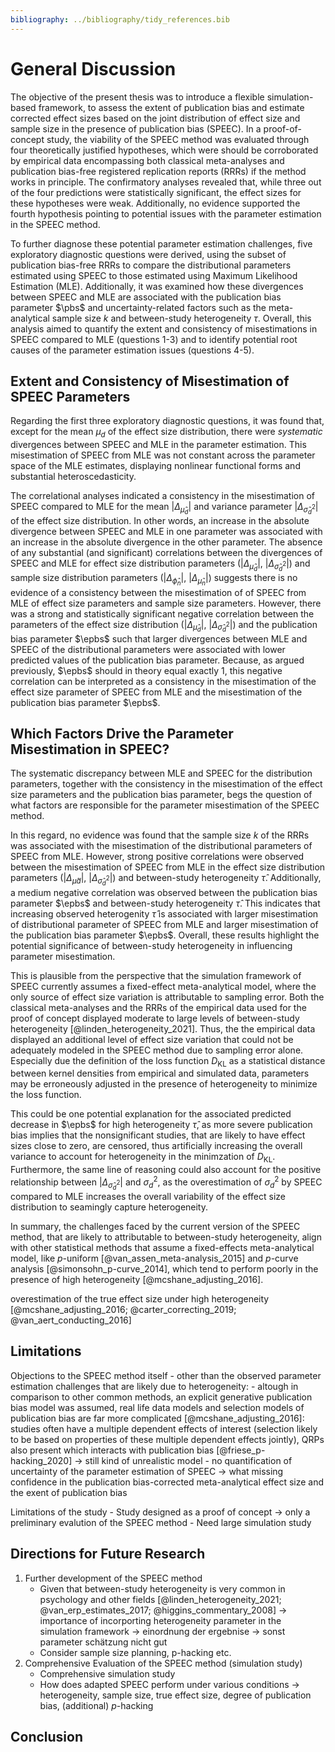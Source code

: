 ```yaml
---
bibliography: ../bibliography/tidy_references.bib
---
```


# General Discussion

The objective of the present thesis was to introduce a flexible simulation-based framework, to assess the extent of publication bias and estimate corrected effect sizes based on the joint distribution of effect size and sample size in the presence of publication bias (SPEEC). In a proof-of-concept study, the viability of the SPEEC method was evaluated through four theoretically justified hypotheses, which were should be corroborated by empirical data encompassing both classical meta-analyses and publication bias-free registered replication reports (RRRs) if the method works in principle. The confirmatory analyses revealed that, while three out of the four predictions were statistically significant, the effect sizes for these hypotheses were weak. Additionally, no evidence supported the fourth hypothesis pointing to potential issues with the parameter estimation in the SPEEC method.

To further diagnose these potential parameter estimation challenges, five exploratory diagnostic questions were derived, using the subset of publication bias-free RRRs to compare the distributional parameters estimated using SPEEC to those estimated using Maximum Likelihood Estimation (MLE). Additionally, it was examined how these divergences between SPEEC and MLE are associated with the publication bias parameter $\pbs$ and uncertainty-related factors such as the meta-analytical sample size $k$ and between-study heterogeneity $\tau$. Overall, this analysis aimed to quantify the extent and consistency of misestimations in SPEEC compared to MLE (questions 1-3) and to identify potential root causes of the parameter estimation issues (questions 4-5).

## Extent and Consistency of Misestimation of SPEEC Parameters

Regarding the first three exploratory diagnostic questions, it was found that, except for the mean $\mu_d$ of the effect size distribution, there were *systematic* divergences between SPEEC and MLE in the parameter estimation. This misestimation of SPEEC from MLE was not constant across the parameter space of the MLE estimates, displaying nonlinear functional forms and substantial heteroscedasticity. 

The correlational analyses indicated a consistency in the misestimation of SPEEC compared to MLE for the mean $|\Delta_{\widehat{\mu}_d}|$ and variance parameter $|\Delta_{\widehat{\sigma}^2_d}|$ of the effect size distribution. In other words, an increase in the absolute divergence between SPEEC and MLE in one parameter was associated with an increase in the absolute divergence in the other parameter. The absence of any substantial (and significant) correlations between the divergences of SPEEC and MLE for effect size distribution parameters ($|\Delta_{\widehat{\mu}_d}|$, $|\Delta_{\widehat{\sigma}^2_d}|$) and sample size distribution parameters ($|\Delta_{\widehat{\phi}_n}|$, $|\Delta_{\widehat{\mu}_n}|$) suggests there is no evidence of a consistency between the misestimation of of SPEEC from MLE of effect size parameters and sample size parameters. However, there was a strong and statistically significant negative correlation between the parameters of the effect size distribution ($|\Delta_{\widehat{\mu}_d}|$, $|\Delta_{\widehat{\sigma}^2_d}|$) and the publication bias parameter $\epbs$ such that larger divergences between MLE and SPEEC of the distributional parameters were associated with lower predicted values of the publication bias parameter. Because, as argued previously, $\epbs$ should in theory equal exactly 1, this negative correlation can be interpreted as a consistency in the misestimation of the effect size parameter of SPEEC from MLE and the misestimation of the publication bias parameter $\epbs$.

## Which Factors Drive the Parameter Misestimation in SPEEC?

The systematic discrepancy between MLE and SPEEC for the distribution parameters, together with the consistency in the misestimation of the effect size parameters and the publication bias parameter, begs the question of what factors are responsible for the parameter misestimation of the SPEEC method.

In this regard, no evidence was found that the sample size $k$ of the RRRs was associated with the misestimation of the distributional parameters of SPEEC from MLE. However, strong positive correlations were observed between the misestimation of SPEEC from MLE in the effect size distribution parameters ($|\Delta_{\widehat{\mu}d}|$, $|\Delta_{\widehat{\sigma}^2_d}|$) and between-study heterogeneity $\widehat{\tau}$. Additionally, a medium negative correlation was observed between the publication bias parameter $\epbs$ and between-study heterogeneity $\widehat{\tau}$. This indicates that increasing observed heterogenity $\widehat{\tau}$ is associated with larger misestimation of distributional parameter of SPEEC from MLE and larger misestimation of the publication bias parameter $\epbs$. Overall, these results highlight the potential significance of between-study heterogeneity in influencing parameter misestimation.

This is plausible from the perspective that the simulation framework of SPEEC currently assumes a fixed-effect meta-analytical model, where the only source of effect size variation is attributable to sampling error. Both the classical meta-analyses and the RRRs of the empirical data used for the proof of concept displayed moderate to large levels of between-study heterogeneity [@linden_heterogeneity_2021]. Thus, the the empirical data displayed an additional level of effect size variation that could not be adequately modeled in the SPEEC method due to sampling error alone. Especially due the definition of the loss function $D_{\text{KL}}$ as a statistical distance between kernel densities from empirical and simulated data, parameters may be erroneously adjusted in the presence of heterogeneity to minimize the loss function. 

This could be one potential explanation for the associated predicted decrease in $\epbs$ for high heterogeneity $\widehat{\tau}$, as more severe publication bias implies that the nonsignificant studies, that are likely to have effect sizes close to zero, are censored, thus artificially increasing the overall variance to account for heterogeneity in the minimzation of $D_{\text{KL}}$. Furthermore, the same line of reasoning could also account for the positive relationship between $| \Delta_{\widehat{\sigma}^2_d} |$ and $\sigma^2_d$, as the overestimation of $\sigma^2_d$ by SPEEC compared to MLE increases the overall variability of the effect size distribution to seamingly capture heterogeneity.

In summary, the challenges faced by the current version of the SPEEC method, that are likely to attributable to between-study heterogeneity, align with other statistical methods that assume a fixed-effects meta-analytical model, like *p*-uniform [@van_assen_meta-analysis_2015] and *p*-curve analysis [@simonsohn_p-curve_2014], which tend to perform poorly in the presence of high heterogeneity [@mcshane_adjusting_2016].

overestimation of the true effect size under high heterogeneity [@mcshane_adjusting_2016; @carter_correcting_2019; @van_aert_conducting_2016]


## Limitations

Objections to the SPEEC method itself
- other than the observed parameter estimation challenges that are likely due to heterogeneity:
- altough in comparison to other common methods, an explicit generative publication bias model was assumed, real life data models and selection models of publication bias are far more complicated [@mcshane_adjusting_2016]: studies often have a multiple dependent effects of interest (selection likely to be based on properties of these multiple dependent effects jointly), QRPs also present which interacts with publication bias [@friese_p-hacking_2020] -> still kind of unrealistic model
- no quantification of uncertainty of the parameter estimation of SPEEC -> what missing confidence in the publication bias-corrected meta-analytical effect size and the exent of publication bias


Limitations of the study
  - Study designed as a proof of concept -> only a preliminary evalution of the SPEEC method
  - Need large simulation study


## Directions for Future Research

1. Further development of the SPEEC method
   - Given that between-study heterogeneity is very common in psychology and other fields [@linden_heterogeneity_2021; @van_erp_estimates_2017; @higgins_commentary_2008] -> importance of incorporting heterogeneity parameter in the simulation framework -> einordnung der ergebnise -> sonst parameter schätzung nicht gut
   - Consider sample size planning, p-hacking etc.
2. Comprehensive Evaluation of the SPEEC method (simulation study)
   - Comprehensive simulation study
   - How does adapted SPEEC perform under various conditions -> heterogeneity, sample size, true effect size, degree of publication bias, (additional) *p*-hacking

## Conclusion

